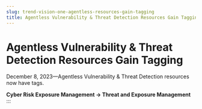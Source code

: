 ```yaml
---
slug: trend-vision-one-agentless-resources-gain-tagging
title: Agentless Vulnerability & Threat Detection Resources Gain Tagging
---
```

# Agentless Vulnerability & Threat Detection Resources Gain Tagging

December 8, 2023—Agentless Vulnerability & Threat Detection resources now have tags.

**Cyber Risk Exposure Management → Threat and Exposure Management**
:::
